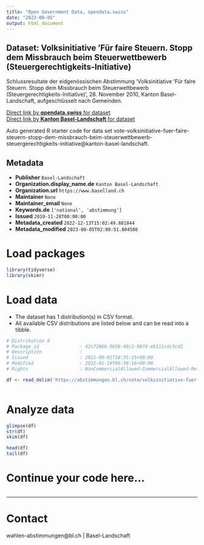 ```yaml
---
title: "Open Government Data, opendata.swiss"
date: "2023-08-05"
output: html_document
---
```


## Dataset: Volksinitiative 'Für faire Steuern. Stopp dem Missbrauch beim Steuerwettbewerb (Steuergerechtigkeits-Initiative)

Schlussresultate der eidgenössischen Abstimmung 'Volksinitiative 'Für faire Steuern. Stopp dem Missbrauch beim Steuerwettbewerb (Steuergerechtigkeits-Initiative)', 28. November 2010, Kanton Basel-Landschaft, aufgeschlüsselt nach Gemeinden.

[Direct link by **opendata.swiss** for dataset](https://opendata.swiss/de/dataset/volksinitiative-fur-faire-steuern-stopp-dem-missbrauch-beim-steuerwettbewerb-steuergerechtigkei)<br>
[Direct link by **Kanton Basel-Landschaft** for dataset](https://abstimmungen.bl.ch/vote/volksinitiative-fuer-faire-steuern-stopp-dem-missbrauch-beim-steuerwettbewerb-steuergerechtigkeits-initiative/data)

Auto generated R starter code for data set vote-volksinitiative-fuer-faire-steuern-stopp-dem-missbrauch-beim-steuerwettbewerb-steuergerechtigkeits-initiative@kanton-basel-landschaft.

## Metadata

- **Publisher** `Basel-Landschaft`
- **Organization.display_name.de** `Kanton Basel-Landschaft`
- **Organization.url** `https://www.baselland.ch`
- **Maintainer** `None`
- **Maintainer_email** `None`
- **Keywords.de** `['national', 'abstimmung']`
- **Issued** `2010-11-28T00:00:00`
- **Metadata_created** `2022-12-13T15:02:49.881844`
- **Metadata_modified** `2023-08-05T02:00:51.804586`


# Load packages

```r

library(tidyverse)
library(skimr)

```

# Load data

-   The dataset has 1 distribution(s) in CSV format.
-   All available CSV distributions are listed below and can be read into a tibble.

```r

# Distribution 0
# Package_id               : 42c7286b-0b56-40c1-9074-eb111cdc5cd2
# Description              : 
# Issued                   : 2021-09-01T18:35:15+00:00
# Modified                 : 2022-01-19T06:36:16+00:00
# Rights                   : NonCommercialAllowed-CommercialAllowed-ReferenceRequired

df <- read_delim('https://abstimmungen.bl.ch/vote/volksinitiative-fuer-faire-steuern-stopp-dem-missbrauch-beim-steuerwettbewerb-steuergerechtigkeits-initiative/data-csv')



```

# Analyze data

```r

glimpse(df)
str(df)
skim(df)

head(df)
tail(df)

```

# Continue your code here...

```r

```

------------------------------------------------------------------------

# Contact

wahlen-abstimmungen@bl.ch | Basel-Landschaft
